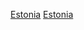 {{Commons category|Visitor attractions in Estonia}}

[[Category:愛沙尼亞旅遊|Estonia]]
[[Category:歐洲各國旅遊景點|Estonia]]